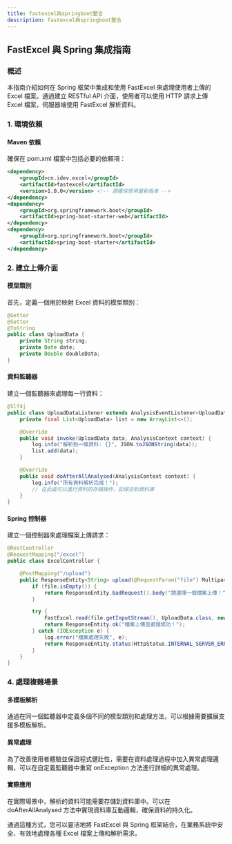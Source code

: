 ```yaml
---
title: fastexcel與springboot整合
description: fastexcel與springboot整合
---
```


## FastExcel 與 Spring 集成指南
### 概述

本指南介紹如何在 Spring 框架中集成和使用 FastExcel 來處理使用者上傳的 Excel 檔案。通過建立 RESTful API 介面，使用者可以使用 HTTP 請求上傳 Excel 檔案，伺服器端使用 FastExcel 解析資料。

### 1. 環境依賴
#### Maven 依賴
確保在 pom.xml 檔案中包括必要的依賴項：

```xml
<dependency>
    <groupId>cn.idev.excel</groupId>
    <artifactId>fastexcel</artifactId>
    <version>1.0.0</version> <!-- 請確保使用最新版本 -->
</dependency>
<dependency>
    <groupId>org.springframework.boot</groupId>
    <artifactId>spring-boot-starter-web</artifactId>
</dependency>
<dependency>
    <groupId>org.springframework.boot</groupId>
    <artifactId>spring-boot-starter</artifactId>
</dependency>
```

### 2. 建立上傳介面
#### 模型類別
首先，定義一個用於映射 Excel 資料的模型類別：

```java
@Getter
@Setter
@ToString
public class UploadData {
    private String string;
    private Date date;
    private Double doubleData;
}
```
#### 資料監聽器
建立一個監聽器來處理每一行資料：

```java
@Slf4j
public class UploadDataListener extends AnalysisEventListener<UploadData> {
    private final List<UploadData> list = new ArrayList<>();

    @Override
    public void invoke(UploadData data, AnalysisContext context) {
        log.info("解析到一條資料: {}", JSON.toJSONString(data));
        list.add(data);
    }

    @Override
    public void doAfterAllAnalysed(AnalysisContext context) {
        log.info("所有資料解析完成！");
        // 在此處可以進行資料的存儲操作，如保存到資料庫
    }
}
```

#### Spring 控制器
建立一個控制器來處理檔案上傳請求：

```java
@RestController
@RequestMapping("/excel")
public class ExcelController {

    @PostMapping("/upload")
    public ResponseEntity<String> upload(@RequestParam("file") MultipartFile file) {
        if (file.isEmpty()) {
            return ResponseEntity.badRequest().body("請選擇一個檔案上傳！");
        }

        try {
            FastExcel.read(file.getInputStream(), UploadData.class, new UploadDataListener()).sheet().doRead();
            return ResponseEntity.ok("檔案上傳並處理成功！");
        } catch (IOException e) {
            log.error("檔案處理失敗", e);
            return ResponseEntity.status(HttpStatus.INTERNAL_SERVER_ERROR).body("檔案處理失敗！");
        }
    }
}
```

### 4. 處理複雜場景
#### 多模板解析
通過在同一個監聽器中定義多個不同的模型類別和處理方法，可以根據需要擴展支援多模板解析。

#### 異常處理
為了改善使用者體驗並保證程式健壯性，需要在資料處理過程中加入異常處理邏輯，可以在自定義監聽器中重寫 onException 方法進行詳細的異常處理。

#### 實際應用
在實際場景中，解析的資料可能需要存儲到資料庫中。可以在 doAfterAllAnalysed 方法中實現資料庫互動邏輯，確保資料的持久化。

通過這種方式，您可以靈活地將 FastExcel 與 Spring 框架結合，在業務系統中安全、有效地處理各種 Excel 檔案上傳和解析需求。
